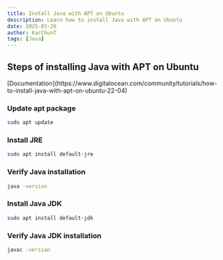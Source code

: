 ```yaml
---
title: Install Java with APT on Ubuntu
description: Learn how to install Java with APT on Ubuntu
date: 2025-03-26
author: KarChunT
tags: [Java]
---
```


## Steps of installing Java with APT on Ubuntu

<Callout title="More Information">
  [Documentation](https://www.digitalocean.com/community/tutorials/how-to-install-java-with-apt-on-ubuntu-22-04)
</Callout>

<Steps>

### Update **apt** package

```bash
sudo apt update
```

### Install JRE

```bash
sudo apt install default-jre
```

### Verify Java installation

```bash
java -version
```

### Install Java JDK

```bash
sudo apt install default-jdk
```

### Verify Java JDK installation
```bash
javac -version
```

</Steps>
<Comments />
